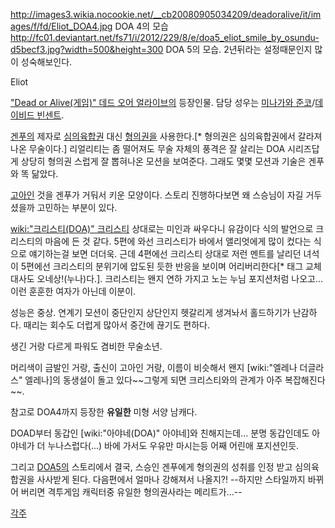 http://images3.wikia.nocookie.net/__cb20080905034209/deadoralive/it/images/f/fd/Eliot_DOA4.jpg
DOA 4의 모습
http://fc01.deviantart.net/fs71/i/2012/229/8/e/doa5_eliot_smile_by_osundu-d5becf3.jpg?width=500&height=300
DOA 5의 모습. 2년뒤라는 설정때문인지 많이 성숙해보인다.

Eliot

[["Dead or Alive(게임)" 데드 오어 얼라이브]]의 등장인물. 담당 성우는 [[미나가와 준코]]/[[데이비드 빈센트]].

[[겐푸]]의 제자로 [[심의육합권]] 대신 [[형의권]]을 사용한다.[* 형의권은 심의육합권에서 갈라져나온 무술이다.] 리얼리티는 좀 떨어져도 무술 자체의 풍격은 잘 살리는 DOA 시리즈답게 상당히 형의권 스럽게 잘 뽑혀나온 모션을 보여준다. 그래도 몇몇 모션과 기술은 겐푸와 똑 닮았다.

[[고아]]인 것을 겐푸가 거둬서 키운 모양이다. 스토리 진행하다보면 왜 스승님이 자길 거두셨을까 고민하는 부분이 있다. 

[[wiki:"크리스티(DOA)" 크리스티]] 상대로는 미인과 싸우다니 유감이다 식의 발언으로 크리스티의 마음에 든 것 같다.  5편에 와선 크리스티가 바에서 앨리엇에게 많이 컸다는 식으로 얘기하는걸 보면 더더욱. 근데 4편에선 크리스티 상대로 저런 멘트를 날리던 녀석이 5편에선 크리스티의 분위기에 압도된 듯한 반응을 보이며 어리버리한다[* 태그 교체 대사도 오네상!(누나)다.]. 크리스티는 왠지 연하 가지고 노는 누님 포지션처럼 나오고... 이런 훈훈한 여자가 아닌데 이분이.

성능은 중상. 연계기 모션이 중단인지 상단인지 헷갈리게 생겨놔서 홀드하기가 난감하다. 때리는 회수도 더럽게 많아서 중간에 끊기도 편하다.

생긴 거랑 다르게 파워도 겸비한 무술소년.

머리색이 금발인 거랑, 출신이 고아인 거랑, 이름이 비슷해서 왠지 [wiki:"엘레나 더글라스" 엘레나]의 동생설이 돌고 있다~~그렇게 되면 크리스티와의 관계가 아주 복잡해진다~~.

참고로 DOA4까지 등장한 '''유일한''' 미형 서양 남캐다.

DOAD부터 동갑인 [wiki:"아야네(DOA)" 아야네]와 친해지는데... 분명 동갑인데도 아야네가 더 누나스럽다(...) 바에 가서도 우유만 마시는등 어째 어린애 포지션인듯.

그리고 [[DOA5]]의 스토리에서 결국, 스승인 겐푸에게 형의권의 성취를 인정 받고 심의육합권을 사사받게 된다. 다음편에서 얼마나 강해져서 나올지?!
--하지만 스타일까지 바뀌어 버리면 격투게임 캐릭터중 유일한 형의권사라는 메리트가...--

[[각주]]
